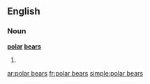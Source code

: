 ==English==

===Noun===
'''[[polar]] [[bear]]s'''

# {{plural of|[[polar bear]]}}

[[ar:polar bears]]
[[fr:polar bears]]
[[simple:polar bears]]